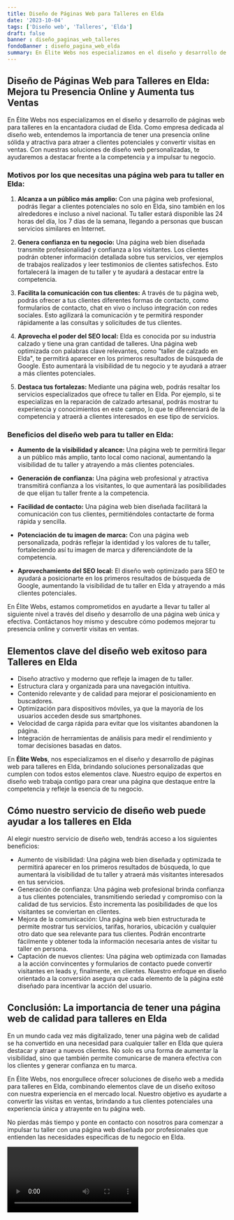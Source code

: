```yaml
---
title: Diseño de Páginas Web para Talleres en Elda
date: '2023-10-04'
tags: ['Diseño web', 'Talleres', 'Elda']
draft: false
banner : diseño_paginas_web_talleres
fondoBanner : diseño_pagina_web_elda
summary: En Élite Webs nos especializamos en el diseño y desarrollo de páginas web para talleres en la encantadora ciudad de Elda. Como empresa dedicada al diseño web, entendemos la importancia de tener una presencia online sólida y atractiva para atraer a clientes potenciales y convertir visitas en ventas. Con nuestras soluciones de diseño web personalizadas, te ayudaremos a destacar frente a la competencia y a impulsar tu negocio.
---
```


## Diseño de Páginas Web para Talleres en Elda: Mejora tu Presencia Online y Aumenta tus Ventas

En Élite Webs nos especializamos en el diseño y desarrollo de páginas web para talleres en la encantadora ciudad de Elda. Como empresa dedicada al diseño web, entendemos la importancia de tener una presencia online sólida y atractiva para atraer a clientes potenciales y convertir visitas en ventas. Con nuestras soluciones de diseño web personalizadas, te ayudaremos a destacar frente a la competencia y a impulsar tu negocio.

### Motivos por los que necesitas una página web para tu taller en Elda:

1. **Alcanza a un público más amplio:** Con una página web profesional, podrás llegar a clientes potenciales no solo en Elda, sino también en los alrededores e incluso a nivel nacional. Tu taller estará disponible las 24 horas del día, los 7 días de la semana, llegando a personas que buscan servicios similares en Internet.

2. **Genera confianza en tu negocio:** Una página web bien diseñada transmite profesionalidad y confianza a los visitantes. Los clientes podrán obtener información detallada sobre tus servicios, ver ejemplos de trabajos realizados y leer testimonios de clientes satisfechos. Esto fortalecerá la imagen de tu taller y te ayudará a destacar entre la competencia.

3. **Facilita la comunicación con tus clientes:** A través de tu página web, podrás ofrecer a tus clientes diferentes formas de contacto, como formularios de contacto, chat en vivo o incluso integración con redes sociales. Esto agilizará la comunicación y te permitirá responder rápidamente a las consultas y solicitudes de tus clientes.

4. **Aprovecha el poder del SEO local:** Elda es conocida por su industria calzado y tiene una gran cantidad de talleres. Una página web optimizada con palabras clave relevantes, como "taller de calzado en Elda", te permitirá aparecer en los primeros resultados de búsqueda de Google. Esto aumentará la visibilidad de tu negocio y te ayudará a atraer a más clientes potenciales.

5. **Destaca tus fortalezas:** Mediante una página web, podrás resaltar los servicios especializados que ofrece tu taller en Elda. Por ejemplo, si te especializas en la reparación de calzado artesanal, podrás mostrar tu experiencia y conocimientos en este campo, lo que te diferenciará de la competencia y atraerá a clientes interesados en ese tipo de servicios.

### Beneficios del diseño web para tu taller en Elda:

- **Aumento de la visibilidad y alcance:** Una página web te permitirá llegar a un público más amplio, tanto local como nacional, aumentando la visibilidad de tu taller y atrayendo a más clientes potenciales.

- **Generación de confianza:** Una página web profesional y atractiva transmitirá confianza a los visitantes, lo que aumentará las posibilidades de que elijan tu taller frente a la competencia.

- **Facilidad de contacto:** Una página web bien diseñada facilitará la comunicación con tus clientes, permitiéndoles contactarte de forma rápida y sencilla.

- **Potenciación de tu imagen de marca:** Con una página web personalizada, podrás reflejar la identidad y los valores de tu taller, fortaleciendo así tu imagen de marca y diferenciándote de la competencia.

- **Aprovechamiento del SEO local:** El diseño web optimizado para SEO te ayudará a posicionarte en los primeros resultados de búsqueda de Google, aumentando la visibilidad de tu taller en Elda y atrayendo a más clientes potenciales.

En Élite Webs, estamos comprometidos en ayudarte a llevar tu taller al siguiente nivel a través del diseño y desarrollo de una página web única y efectiva. Contáctanos hoy mismo y descubre cómo podemos mejorar tu presencia online y convertir visitas en ventas.

<GifSeo />

<Cta />

## Elementos clave del diseño web exitoso para Talleres en Elda
- Diseño atractivo y moderno que refleje la imagen de tu taller.
- Estructura clara y organizada para una navegación intuitiva.
- Contenido relevante y de calidad para mejorar el posicionamiento en buscadores.
- Optimización para dispositivos móviles, ya que la mayoría de los usuarios acceden desde sus smartphones.
- Velocidad de carga rápida para evitar que los visitantes abandonen la página.
- Integración de herramientas de análisis para medir el rendimiento y tomar decisiones basadas en datos.

En **Élite Webs**, nos especializamos en el diseño y desarrollo de páginas web para talleres en Elda, brindando soluciones personalizadas que cumplen con todos estos elementos clave. Nuestro equipo de expertos en diseño web trabaja contigo para crear una página que destaque entre la competencia y refleje la esencia de tu negocio.

## Cómo nuestro servicio de diseño web puede ayudar a los talleres en Elda
Al elegir nuestro servicio de diseño web, tendrás acceso a los siguientes beneficios:
- Aumento de visibilidad: Una página web bien diseñada y optimizada te permitirá aparecer en los primeros resultados de búsqueda, lo que aumentará la visibilidad de tu taller y atraerá más visitantes interesados en tus servicios.
- Generación de confianza: Una página web profesional brinda confianza a tus clientes potenciales, transmitiendo seriedad y compromiso con la calidad de tus servicios. Esto incrementa las posibilidades de que los visitantes se conviertan en clientes.
- Mejora de la comunicación: Una página web bien estructurada te permite mostrar tus servicios, tarifas, horarios, ubicación y cualquier otro dato que sea relevante para tus clientes. Podrán encontrarte fácilmente y obtener toda la información necesaria antes de visitar tu taller en persona.
- Captación de nuevos clientes: Una página web optimizada con llamadas a la acción convincentes y formularios de contacto puede convertir visitantes en leads y, finalmente, en clientes. Nuestro enfoque en diseño orientado a la conversión asegura que cada elemento de la página esté diseñado para incentivar la acción del usuario.

## Conclusión: La importancia de tener una página web de calidad para talleres en Elda
En un mundo cada vez más digitalizado, tener una página web de calidad se ha convertido en una necesidad para cualquier taller en Elda que quiera destacar y atraer a nuevos clientes. No solo es una forma de aumentar la visibilidad, sino que también permite comunicarse de manera efectiva con los clientes y generar confianza en tu marca.

En Élite Webs, nos enorgullece ofrecer soluciones de diseño web a medida para talleres en Elda, combinando elementos clave de un diseño exitoso con nuestra experiencia en el mercado local. Nuestro objetivo es ayudarte a convertir las visitas en ventas, brindando a tus clientes potenciales una experiencia única y atrayente en tu página web.

No pierdas más tiempo y ponte en contacto con nosotros para comenzar a impulsar tu taller con una página web diseñada por profesionales que entienden las necesidades específicas de tu negocio en Elda.

<Video />

<CtaBot job='Talleres' city='Elda'/>

<Gmaps query='Elda+españa+maps' />